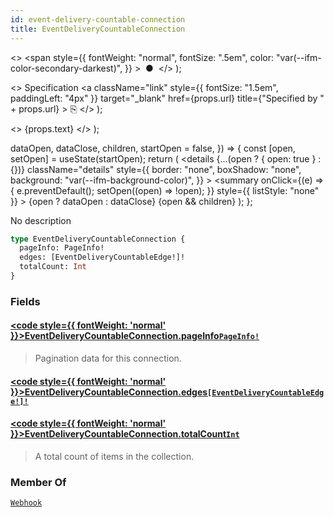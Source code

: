 ```yaml
---
id: event-delivery-countable-connection
title: EventDeliveryCountableConnection
---
```


  <>
    <span
      style={{
        fontWeight: "normal",
        fontSize: ".5em",
        color: "var(--ifm-color-secondary-darkest)",
      }}
    >
      &nbsp;●&nbsp;
    </span>
  </>
);

  <>
    Specification
    <a
      className="link"
      style={{ fontSize: "1.5em", paddingLeft: "4px" }}
      target="\_blank"
      href={props.url}
      title={"Specified by " + props.url}
    >
      ⎘
    </a>
  </>
);

  <>
    <span className={props.class}>{props.text}</span>
  </>
);


  dataOpen,
  dataClose,
  children,
  startOpen = false,
}) => {
  const [open, setOpen] = useState(startOpen);
  return (
    <details
      {...(open ? { open: true } : {})}
      className="details"
      style={{
        border: "none",
        boxShadow: "none",
        background: "var(--ifm-background-color)",
      }}
    >
      <summary
        onClick={(e) => {
          e.preventDefault();
          setOpen((open) => !open);
        }}
        style={{ listStyle: "none" }}
      >
        {open ? dataOpen : dataClose}
      </summary>
      {open && children}
    </details>
  );
};

No description

```graphql
type EventDeliveryCountableConnection {
  pageInfo: PageInfo!
  edges: [EventDeliveryCountableEdge!]!
  totalCount: Int
}
```

### Fields

#### [<code style={{ fontWeight: 'normal' }}>EventDeliveryCountableConnection.<b>pageInfo</b></code>](#)<Bullet />[`PageInfo!`](../../../api-reference/miscellaneous/objects/page-info) <Badge class="badge badge--secondary" text="non-null"/> <Badge class="badge badge--secondary" text="object"/> <Badge class="badge badge--secondary" text="miscellaneous"/>

> Pagination data for this connection.

#### [<code style={{ fontWeight: 'normal' }}>EventDeliveryCountableConnection.<b>edges</b></code>](#)<Bullet />[`[EventDeliveryCountableEdge!]!`](../../../api-reference/miscellaneous/objects/event-delivery-countable-edge) <Badge class="badge badge--secondary" text="non-null"/> <Badge class="badge badge--secondary" text="object"/> <Badge class="badge badge--secondary" text="miscellaneous"/>

>

#### [<code style={{ fontWeight: 'normal' }}>EventDeliveryCountableConnection.<b>totalCount</b></code>](#)<Bullet />[`Int`](../../../api-reference/miscellaneous/scalars/int) <Badge class="badge badge--secondary" text="scalar"/> <Badge class="badge badge--secondary" text="miscellaneous"/>

> A total count of items in the collection.

### Member Of

[`Webhook`](../../../api-reference/webhooks/objects/webhook) <Badge class="badge badge--secondary" text="object"/>
